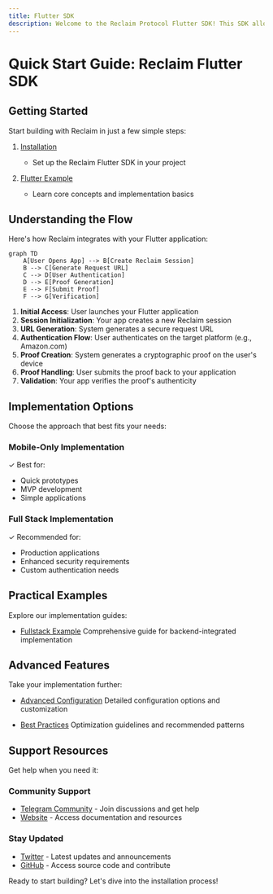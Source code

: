 ```yaml
---
title: Flutter SDK
description: Welcome to the Reclaim Protocol Flutter SDK! This SDK allows you to seamlessly integrate Reclaim functionality into your Flutter applications for both Android and iOS. With our Flutter SDK, you can easily implement a secure process for users to prove their credentials from other websites without sharing sensitive information.
---
```


# Quick Start Guide: Reclaim Flutter SDK

## Getting Started
Start building with Reclaim in just a few simple steps:

1. [Installation](./flutter/installation)
   - Set up the Reclaim Flutter SDK in your project

2. [Flutter Example](./flutter/flutter-example)
   - Learn core concepts and implementation basics

## Understanding the Flow
Here's how Reclaim integrates with your Flutter application:

```mermaid
graph TD
    A[User Opens App] --> B[Create Reclaim Session]
    B --> C[Generate Request URL]
    C --> D[User Authentication]
    D --> E[Proof Generation]
    E --> F[Submit Proof]
    F --> G[Verification]
```

1. **Initial Access**: User launches your Flutter application
2. **Session Initialization**: Your app creates a new Reclaim session
3. **URL Generation**: System generates a secure request URL
4. **Authentication Flow**: User authenticates on the target platform (e.g., Amazon.com)
5. **Proof Creation**: System generates a cryptographic proof on the user's device
6. **Proof Handling**: User submits the proof back to your application
7. **Validation**: Your app verifies the proof's authenticity

## Implementation Options

Choose the approach that best fits your needs:

### Mobile-Only Implementation
✓ Best for:
- Quick prototypes
- MVP development
- Simple applications

### Full Stack Implementation
✓ Recommended for:
- Production applications
- Enhanced security requirements
- Custom authentication needs

## Practical Examples

Explore our implementation guides:

- [Fullstack Example](./flutter/fullstack-example)
  Comprehensive guide for backend-integrated implementation

## Advanced Features

Take your implementation further:

- [Advanced Configuration](../advance-configurations/advance-options)
  Detailed configuration options and customization

- [Best Practices](./flutter/best-practices)
  Optimization guidelines and recommended patterns

## Support Resources

Get help when you need it:

### Community Support
- [Telegram Community](https://t.me/protocolreclaim) - Join discussions and get help
- [Website](https://reclaimprotocol.org) - Access documentation and resources

### Stay Updated
- [Twitter](https://twitter.com/reclaimprotocol) - Latest updates and announcements
- [GitHub](https://github.com/reclaimprotocol/reclaim-flutter-sdk/) - Access source code and contribute

Ready to start building? Let's dive into the installation process!

